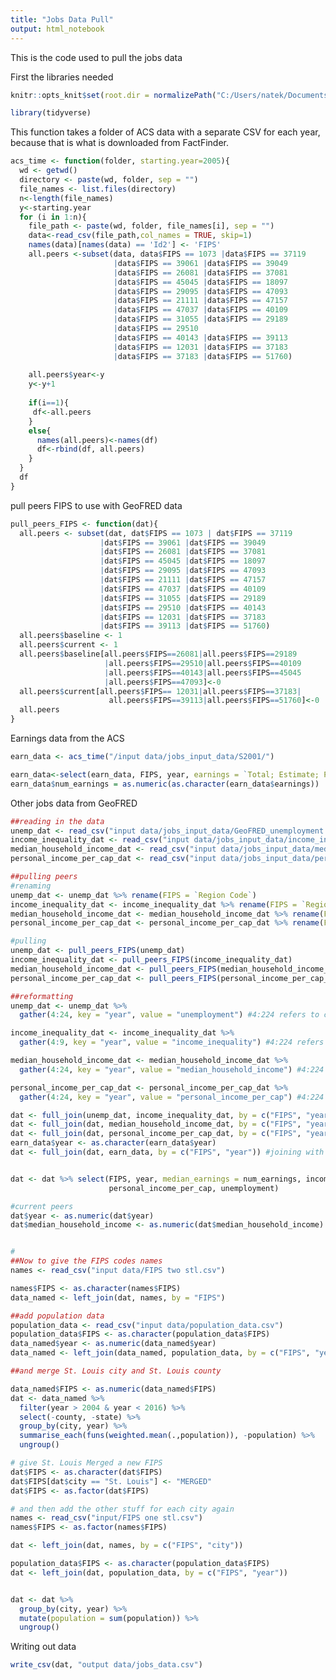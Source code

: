 ```yaml
---
title: "Jobs Data Pull"
output: html_notebook
---
```


This is the code used to pull the jobs data


First the libraries needed
```r
knitr::opts_knit$set(root.dir = normalizePath("C:/Users/natek/Documents/GitHub/glp_website"))
```


```r
library(tidyverse)
```


This function takes a folder of ACS data with a separate CSV for each year, because that is what is downloaded from FactFinder. 
```r
acs_time <- function(folder, starting.year=2005){
  wd <- getwd()
  directory <- paste(wd, folder, sep = "")
  file_names <- list.files(directory)
  n<-length(file_names)
  y<-starting.year
  for (i in 1:n){
    file_path <- paste(wd, folder, file_names[i], sep = "")
    data<-read_csv(file_path,col_names = TRUE, skip=1)
    names(data)[names(data) == 'Id2'] <- 'FIPS'
    all.peers <-subset(data, data$FIPS == 1073 |data$FIPS == 37119
                       |data$FIPS == 39061 |data$FIPS == 39049
                       |data$FIPS == 26081 |data$FIPS == 37081
                       |data$FIPS == 45045 |data$FIPS == 18097
                       |data$FIPS == 29095 |data$FIPS == 47093
                       |data$FIPS == 21111 |data$FIPS == 47157
                       |data$FIPS == 47037 |data$FIPS == 40109
                       |data$FIPS == 31055 |data$FIPS == 29189
                       |data$FIPS == 29510
                       |data$FIPS == 40143 |data$FIPS == 39113
                       |data$FIPS == 12031 |data$FIPS == 37183
                       |data$FIPS == 37183 |data$FIPS == 51760)
    
    all.peers$year<-y
    y<-y+1
    
    if(i==1){
     df<-all.peers 
    }
    else{
      names(all.peers)<-names(df)
      df<-rbind(df, all.peers)
    }
  }
  df
}
```

pull peers FIPS to use with GeoFRED data
```r
pull_peers_FIPS <- function(dat){
  all.peers <- subset(dat, dat$FIPS == 1073 | dat$FIPS == 37119
                    |dat$FIPS == 39061 |dat$FIPS == 39049
                    |dat$FIPS == 26081 |dat$FIPS == 37081
                    |dat$FIPS == 45045 |dat$FIPS == 18097
                    |dat$FIPS == 29095 |dat$FIPS == 47093
                    |dat$FIPS == 21111 |dat$FIPS == 47157
                    |dat$FIPS == 47037 |dat$FIPS == 40109
                    |dat$FIPS == 31055 |dat$FIPS == 29189
                    |dat$FIPS == 29510 |dat$FIPS == 40143
                    |dat$FIPS == 12031 |dat$FIPS == 37183
                    |dat$FIPS == 39113 |dat$FIPS == 51760)
  all.peers$baseline <- 1
  all.peers$current <- 1
  all.peers$baseline[all.peers$FIPS==26081|all.peers$FIPS==29189
                     |all.peers$FIPS==29510|all.peers$FIPS==40109
                     |all.peers$FIPS==40143|all.peers$FIPS==45045
                     |all.peers$FIPS==47093]<-0
  all.peers$current[all.peers$FIPS== 12031|all.peers$FIPS==37183|
                      all.peers$FIPS==39113|all.peers$FIPS==51760]<-0
  all.peers
}
```


Earnings data from the ACS 
```r
earn_data <- acs_time("/input data/jobs_input_data/S2001/")

earn_data<-select(earn_data, FIPS, year, earnings = `Total; Estimate; Population 16 years and over with earnings - Median earnings (dollars)`)
earn_data$num_earnings = as.numeric(as.character(earn_data$earnings))
```

Other jobs data from GeoFRED
```r
##reading in the data
unemp_dat <- read_csv("input data/jobs_input_data/GeoFRED_unemployment.csv", skip = 1)
income_inequality_dat <- read_csv("input data/jobs_input_data/income_inequality.csv", skip = 1)
median_household_income_dat <- read_csv("input data/jobs_input_data/median_household_income.csv", skip = 1)
personal_income_per_cap_dat <- read_csv("input data/jobs_input_data/per capita personal income.csv", skip = 1)

##pulling peers
#renaming
unemp_dat <- unemp_dat %>% rename(FIPS = `Region Code`)
income_inequality_dat <- income_inequality_dat %>% rename(FIPS = `Region Code`)
median_household_income_dat <- median_household_income_dat %>% rename(FIPS = `Region Code`)
personal_income_per_cap_dat <- personal_income_per_cap_dat %>% rename(FIPS = `Region Code`)

#pulling
unemp_dat <- pull_peers_FIPS(unemp_dat)
income_inequality_dat <- pull_peers_FIPS(income_inequality_dat)
median_household_income_dat <- pull_peers_FIPS(median_household_income_dat)
personal_income_per_cap_dat <- pull_peers_FIPS(personal_income_per_cap_dat)

##reformatting
unemp_dat <- unemp_dat %>%
  gather(4:24, key = "year", value = "unemployment") #4:224 refers to column indexes for all the years

income_inequality_dat <- income_inequality_dat %>%
  gather(4:9, key = "year", value = "income_inequality") #4:224 refers to column indexes for all the years

median_household_income_dat <- median_household_income_dat %>%
  gather(4:24, key = "year", value = "median_household_income") #4:224 refers to column indexes for all the years

personal_income_per_cap_dat <- personal_income_per_cap_dat %>%
  gather(4:24, key = "year", value = "personal_income_per_cap") #4:224 refers to column indexes for all the years

dat <- full_join(unemp_dat, income_inequality_dat, by = c("FIPS", "year"))
dat <- full_join(dat, median_household_income_dat, by = c("FIPS", "year"))
dat <- full_join(dat, personal_income_per_cap_dat, by = c("FIPS", "year"))
earn_data$year <- as.character(earn_data$year)
dat <- full_join(dat, earn_data, by = c("FIPS", "year")) #joining with earning data


dat <- dat %>% select(FIPS, year, median_earnings = num_earnings, income_inequality, median_household_income, 
                      personal_income_per_cap, unemployment)
```


```r

#current peers
dat$year <- as.numeric(dat$year)
dat$median_household_income <- as.numeric(dat$median_household_income)


#
##Now to give the FIPS codes names
names <- read_csv("input data/FIPS two stl.csv")

names$FIPS <- as.character(names$FIPS)
data_named <- left_join(dat, names, by = "FIPS")

##add population data
population_data <- read_csv("input data/population_data.csv")
population_data$FIPS <- as.character(population_data$FIPS)
data_named$year <- as.numeric(data_named$year)
data_named <- left_join(data_named, population_data, by = c("FIPS", "year"))

##and merge St. Louis city and St. Louis county

data_named$FIPS <- as.numeric(data_named$FIPS)
dat <- data_named %>%
  filter(year > 2004 & year < 2016) %>%
  select(-county, -state) %>%
  group_by(city, year) %>%
  summarise_each(funs(weighted.mean(.,population)), -population) %>%
  ungroup()

# give St. Louis Merged a new FIPS
dat$FIPS <- as.character(dat$FIPS)
dat$FIPS[dat$city == "St. Louis"] <- "MERGED"
dat$FIPS <- as.factor(dat$FIPS)

# and then add the other stuff for each city again
names <- read_csv("input/FIPS one stl.csv")
names$FIPS <- as.factor(names$FIPS)

dat <- left_join(dat, names, by = c("FIPS", "city"))

population_data$FIPS <- as.character(population_data$FIPS)
dat <- left_join(dat, population_data, by = c("FIPS", "year"))


dat <- dat %>% 
  group_by(city, year) %>%
  mutate(population = sum(population)) %>%
  ungroup()

```

Writing out data
```r
write_csv(dat, "output data/jobs_data.csv")
```